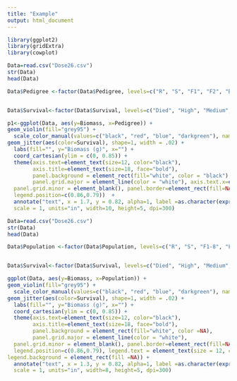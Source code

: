 ```yaml
---
title: "Example"
output: html_document
---
```


```r
library(ggplot2)
library(gridExtra)
library(cowplot)
```

```r
Data=read.csv("Dose26.csv")
str(Data)
head(Data)
```

```r
Data$Pedigree <-factor(Data$Pedigree, levels=c("R", "S", "F1", "F2", "BC"), labels=c("R", "S", "SR/F1", "F2", "BC/S"))


Data$Survival<-factor(Data$Survival, levels=c("Died", "High", "Medium", "Low"), labels=c("Dead (>99%)", "High (80 to 98%)", "Medium (40 to 79%)", "Low (<40%)"))
```





```r
p1<-ggplot(Data, aes(y=Biomass, x=Pedigree)) + 
geom_violin(fill="grey95") +
  scale_color_manual(values=c("black", "red", "blue", "darkgreen"), name="Plant injury level") +
geom_jitter(aes(color=Survival), shape=1, width = .02) + 
  labs(fill="", y="Biomass (g)", x="") +
  coord_cartesian(ylim = c(0, 0.85)) +
  theme(axis.text=element_text(size=12, color="black"),
        axis.title=element_text(size=18, face="bold"), 
        panel.background = element_rect(fill="white", color = "black"), 
        panel.grid.major = element_line(color = "white"), axis.text.x=element_text(angle=20,hjust=1),
  panel.grid.minor = element_blank(), panel.border=element_rect(fill=NA, color="black", size=0.7, linetype = "solid"), plot.margin = unit(c(0, 0.1, -0.2, 0), "cm"),
  legend.position=c(0.86,0.79))  +
  annotate("text", x = 1.7, y = 0.82, alpha=1, label =as.character(expression(italic(paste("Below-label mesotrione dose (26 g ai ha "^"-1",")")))), parse=T, size=5) + ggsave("Figure1.tiff", device = NULL, path = NULL,
  scale = 1, units="in", width=10, height=5, dpi=300)
```


```r
Data=read.csv("Dose26.csv")
str(Data)
head(Data)
```

```r
Data$Population <-factor(Data$Population, levels=c("R", "S", "F1-8", "F1-9", "F1-13", "F2-9", "F2-13", "BC-8", "BC-9", "BC-13"), labels=c("R", "S", "SR/F1-8", "SR/F1-9", "SR/F1-13", "F2-9", "F2-13", "BC-8/S", "BC-9/S", "BC-13/S"))


Data$Survival<-factor(Data$Survival, levels=c("Died", "High", "Medium", "Low"), labels=c("Dead (>99%)", "High (80 to 98%)", "Medium (40 to 79%)", "Low (<40%)"))
```

```r
ggplot(Data, aes(y=Biomass, x=Population)) + 
geom_violin(fill="grey95") +
  scale_color_manual(values=c("black", "red", "blue", "darkgreen"), name="Plant injury level") +
geom_jitter(aes(color=Survival), shape=1, width = .02) + 
  labs(fill="", y="Biomass (g)", x="") +
  coord_cartesian(ylim = c(0, 0.85)) +
  theme(axis.text=element_text(size=12, color="black"), 
        axis.title=element_text(size=18, face="bold"), 
        panel.background = element_rect(fill="white", color =NA), 
        panel.grid.major = element_line(color = "white"), 
  panel.grid.minor = element_blank(), panel.border=element_rect(fill=NA, color="black", size=0.7, linetype = "solid"), plot.margin = unit(c(0, 0.1, -0.4, 0), "cm"), axis.text.x=element_text(angle=20,hjust=1),
  legend.position=c(0.86,0.79), legend.text = element_text(size = 12, colour = "black"), legend.title = element_text(size = 12, face="bold", colour = "black"), legend.key = element_rect(size=3, fill=NA),
legend.background = element_rect(fill =NA)) +
  annotate("text", x = 1.3, y = 0.82, alpha=1, label =as.character(expression(italic(paste("26 g ai ha "^"-1","")))), parse=T, size=5) + ggsave("Figure2.tiff", device = NULL, path = NULL,
  scale = 1, units="in", width=8, height=5, dpi=300)
```
